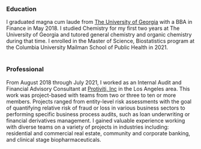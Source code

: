 ### Education

I graduated magna cum laude from [The University of Georgia](terry.uga.edu) with a BBA in Finance in May 2018. I studied Chemistry for my first two years at The University of Georgia and tutored general chemistry and organic chemistry during that time. I enrolled in the Master of Science, Biostatistics program at the Columbia University Mailman School of Public Health in 2021.
<br>
<br>

### Professional

From August 2018 through July 2021, I worked as an Internal Audit and Financial Advisory Consultant at [Protiviti, Inc](protiviti.com) in the Los Angeles area. This work was project-based with teams from two or three to ten or more members. Projects ranged from entity-level risk assessments with the goal of quantifying relative risk of fraud or loss in various business sectors to performing specific business process audits, such as loan underwriting or financial derivatives management. I gained valuable experience working with diverse teams on a variety of projects in industries including: residential and commercial real estate, community and corporate banking, and clinical stage biopharmaceuticals.